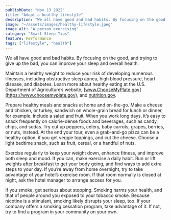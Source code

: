 ```yaml
---
publishDate: "Nov 13 2022"
title: "Adopt a heatlhy lifestyle"
description: "We all have good and bad habits. By focusing on the good, and trying to give up the bad, you can improve your sleep and overall health."
image: "~/assets/images/healthy-lifestyle.jpeg"
image_alt: "A person exercising"
category: "Smart Sleep Tips"
feature: Performance
tags: ["lifestyle", "health"]
---
```


We all have good and bad habits. By focusing on the good, and trying to give up the bad, you can improve your sleep and overall health.

Maintain a healthy weight to reduce your risk of developing numerous illnesses, including obstructive sleep apnea, high blood pressure, heart disease, and diabetes. Learn more about healthy eating at the U.S. Department of Agriculture’s website, [www.ChooseMyPlate.gov](https://www.choosemyplate.gov), and [nutrition.gov](https://www.nutrition.gov/basic-nutrition/healthy-eating).

Prepare healthy meals and snacks at home and on-the-go. Make a cheese and chicken, or turkey, sandwich on whole-grain bread for lunch or dinner, for example. Include a salad and fruit. When you work long days, it’s easy to snack frequently on calorie-dense foods and beverages, such as candy, chips, and sodas. Try cut up peppers, celery, baby carrots, grapes, berries, or nuts, instead. At the end your tour, even a grab-and-go pizza can be a healthy option, if you get veggie toppings, and cut the cheese. Choose a light bedtime snack, such as fruit, cereal, or a handful of nuts.

Exercise regularly to keep your weight down, enhance fitness, and improve both sleep and mood. If you can, make exercise a daily habit. Run or lift weights after breakfast to get your body going, and find ways to add extra steps to your day. If you’re away from home overnight, try to take advantage of your hotel’s exercise room. If that room normally is closed at night, ask the hotel manager to arrange access for you.

If you smoke, get serious about stopping. Smoking harms your health, and that of people around you exposed to your tobacco smoke. Because nicotine is a stimulant, smoking likely disrupts your sleep, too. If your company offers a smoking cessation program, take advantage of it. If not, try to find a program in your community on your own.

<Quote quote="Four years ago, I weighed 240 lbs. I changed my diet, and started working out. Now I take beef jerky and fruit for snacks. It took a year to drop 40 pounds. I now weigh about 192 pounds. I have been able to maintain this weight." quote_author="Roger, Locomotive Engineer" />